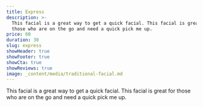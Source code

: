 ```yaml
---
title: Express
description: >-
  This facial is a great way to get a quick facial. This facial is great for
  those who are on the go and need a quick pick me up.
price: 60
duration: 30
slug: express
showHeader: true
showFooter: true
showCta: true
showReviews: true
image: _content/media/traditional-facial.md
---
```


This facial is a great way to get a quick facial. This facial is great for those who are on the go and need a quick pick me up.

